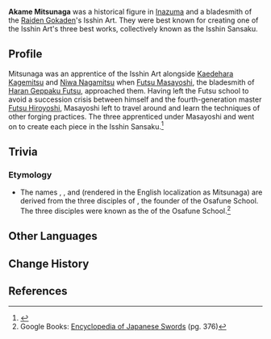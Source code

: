 {{Character Infobox
|type             = Historical
|region           = Inazuma
|affiliation      = Isshin Art
|affiliation2     = Akame School
}}
'''Akame Mitsunaga''' was a historical figure in [[Inazuma]] and a bladesmith of the [[Raiden Gokaden]]'s Isshin Art. They were best known for creating one of the Isshin Art's three best works, collectively known as the Isshin Sansaku.

==Profile==
Mitsunaga was an apprentice of the Isshin Art alongside [[Kaedehara Kagemitsu]] and [[Niwa Nagamitsu]] when [[Futsu Masayoshi]], the bladesmith of [[Haran Geppaku Futsu]], approached them. Having left the Futsu school to avoid a succession crisis between himself and the fourth-generation master [[Futsu Hiroyoshi]], Masayoshi left to travel around and learn the techniques of other forging practices. The three apprenticed under Masayoshi and went on to create each piece in the Isshin Sansaku.<ref>{{Ref/Weapon|Haran Geppaku Futsu|Lore}}</ref><!--
===Personality===
===Appearance===

==Story==
-->
==Trivia==
===Etymology===
* The names {{lang|''Kagemitsu''|ja=景光}}, {{lang|''Nagamitsu''|ja=長光}}, and {{lang|''Sanenaga''|ja=実長}} (rendered in the English localization as Mitsunaga) are derived from the three disciples of {{lang|Mitsutada|ja=光忠}}, the founder of the Osafune School. The three disciples were known as the {{lang|"Three Great Masters"|ja=三作|ja_rm=sansaku}} of the Osafune School.<ref>Google Books: [https://www.google.com/books/edition/Encyclopedia_of_Japanese_Swords_Paperbac/ew-QBwAAQBAJ?hl=en&gbpv=1&dq=%E4%B8%89%E4%BD%9C+sansaku&pg=PA376&printsec=frontcover Encyclopedia of Japanese Swords] (pg. 376)</ref>

==Other Languages==
{{Other Languages|default_hidden = 1
|en      = Akame Mitsunaga
|zhs     = 赤目实长
|zhs_rm  = Chìmù Shícháng{{Assumed}}
|zht     = 赤目實長
|zht_rm  = Chìmù Shícháng{{Assumed}}
|ja      = 赤目実長
|ja_rm   = Akame Mitsunaga
|ko      = 아카메 {{sic|미나가|hide=1}}
|ko_rm   = Akame Minaga
|es      = Akame Mitsunaga
|fr      = Akame Mitsunaga
|ru      = Акамэ Мицунага
|th      = Akame Mitsunaga
|vi      = Akame Mitsunaga
|de      = Akame Mitsunaga
|id      = Akame Mitsunaga
|pt      = Akame Mitsunaga
}}

==Change History==
{{Change History|2.6}}

==References==
{{Reflist|1}}